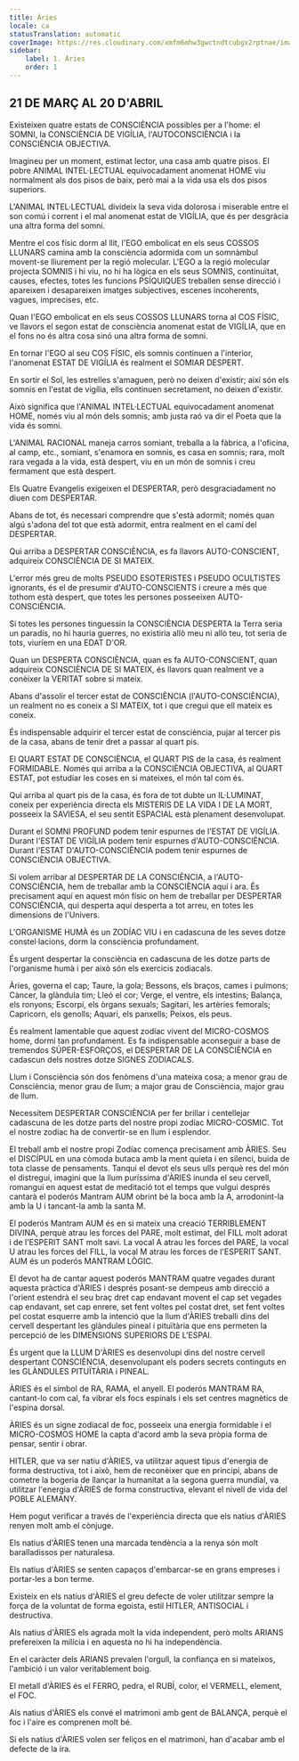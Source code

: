 ```yaml
---
title: Àries
locale: ca
statusTranslation: automatic
coverImage: https://res.cloudinary.com/xmfm6mhw3gwctndtcubgx2rptnae/image/upload/v1741354450/small_cover_tratado_esoterico_de_astrologia_hermetica_6210a35442.webp
sidebar:
    label: 1. Àries
    order: 1
---
```

## 21 DE MARÇ AL 20 D'ABRIL

Existeixen quatre estats de CONSCIÈNCIA possibles per a l'home: el SOMNI, la CONSCIÈNCIA DE VIGÍLIA, l'AUTOCONSCIÈNCIA i la CONSCIÈNCIA OBJECTIVA.

Imagineu per un moment, estimat lector, una casa amb quatre pisos. El pobre ANIMAL INTEL·LECTUAL equivocadament anomenat HOME viu normalment als dos pisos de baix, però mai a la vida usa els dos pisos superiors.

L'ANIMAL INTEL·LECTUAL divideix la seva vida dolorosa i miserable entre el son comú i corrent i el mal anomenat estat de VIGÍLIA, que és per desgràcia una altra forma del somni.

Mentre el cos físic dorm al llit, l'EGO embolicat en els seus COSSOS LLUNARS camina amb la consciència adormida com un somnàmbul movent-se lliurement per la regió molecular. L'EGO a la regió molecular projecta SOMNIS i hi viu, no hi ha lògica en els seus SOMNIS, continuïtat, causes, efectes, totes les funcions PSÍQUIQUES treballen sense direcció i apareixen i desapareixen imatges subjectives, escenes incoherents, vagues, imprecises, etc.

Quan l'EGO embolicat en els seus COSSOS LLUNARS torna al COS FÍSIC, ve llavors el segon estat de consciència anomenat estat de VIGÍLIA, que en el fons no és altra cosa sinó una altra forma de somni.

En tornar l'EGO al seu COS FÍSIC, els somnis continuen a l'interior, l'anomenat ESTAT DE VIGÍLIA és realment el SOMIAR DESPERT.

En sortir el Sol, les estrelles s'amaguen, però no deixen d'existir; així són els somnis en l'estat de vigília, ells continuen secretament, no deixen d'existir.

Això significa que l'ANIMAL INTEL·LECTUAL equivocadament anomenat HOME, només viu al món dels somnis; amb justa raó va dir el Poeta que la vida és somni.

L'ANIMAL RACIONAL maneja carros somiant, treballa a la fàbrica, a l'oficina, al camp, etc., somiant, s'enamora en somnis, es casa en somnis; rara, molt rara vegada a la vida, està despert, viu en un món de somnis i creu fermament que està despert.

Els Quatre Evangelis exigeixen el DESPERTAR, però desgraciadament no diuen com DESPERTAR.

Abans de tot, és necessari comprendre que s'està adormit; només quan algú s'adona del tot que està adormit, entra realment en el camí del DESPERTAR.

Qui arriba a DESPERTAR CONSCIÈNCIA, es fa llavors AUTO-CONSCIENT, adquireix CONSCIÈNCIA DE SI MATEIX.

L'error més greu de molts PSEUDO ESOTERISTES i PSEUDO OCULTISTES ignorants, és el de presumir d'AUTO-CONSCIENTS i creure a més que tothom està despert, que totes les persones posseeixen AUTO-CONSCIÈNCIA.

Si totes les persones tinguessin la CONSCIÈNCIA DESPERTA la Terra seria un paradís, no hi hauria guerres, no existiria allò meu ni allò teu, tot seria de tots, viuríem en una EDAT D'OR.

Quan un DESPERTA CONSCIÈNCIA, quan es fa AUTO-CONSCIENT, quan adquireix CONSCIÈNCIA DE SI MATEIX, és llavors quan realment ve a conèixer la VERITAT sobre si mateix.

Abans d'assolir el tercer estat de CONSCIÈNCIA (l'AUTO-CONSCIÈNCIA), un realment no es coneix a SI MATEIX, tot i que cregui que ell mateix es coneix.

És indispensable adquirir el tercer estat de consciència, pujar al tercer pis de la casa, abans de tenir dret a passar al quart pis.

El QUART ESTAT DE CONSCIÈNCIA, el QUART PIS de la casa, és realment FORMIDABLE. Només qui arriba a la CONSCIÈNCIA OBJECTIVA, al QUART ESTAT, pot estudiar les coses en si mateixes, el món tal com és.

Qui arriba al quart pis de la casa, és fora de tot dubte un IL·LUMINAT, coneix per experiència directa els MISTERIS DE LA VIDA I DE LA MORT, posseeix la SAVIESA, el seu sentit ESPACIAL està plenament desenvolupat.

Durant el SOMNI PROFUND podem tenir espurnes de l'ESTAT DE VIGÍLIA. Durant l'ESTAT DE VIGÍLIA podem tenir espurnes d'AUTO-CONSCIÈNCIA. Durant l'ESTAT D'AUTO-CONSCIÈNCIA podem tenir espurnes de CONSCIÈNCIA OBJECTIVA.

Si volem arribar al DESPERTAR DE LA CONSCIÈNCIA, a l'AUTO-CONSCIÈNCIA, hem de treballar amb la CONSCIÈNCIA aquí i ara. És precisament aquí en aquest món físic on hem de treballar per DESPERTAR CONSCIÈNCIA, qui desperta aquí desperta a tot arreu, en totes les dimensions de l'Univers.

L'ORGANISME HUMÀ és un ZODÍAC VIU i en cadascuna de les seves dotze constel·lacions, dorm la consciència profundament.

És urgent despertar la consciència en cadascuna de les dotze parts de l'organisme humà i per això són els exercicis zodiacals.

Àries, governa el cap; Taure, la gola; Bessons, els braços, cames i pulmons; Càncer, la glàndula tim; Lleó el cor; Verge, el ventre, els intestins; Balança, els ronyons; Escorpí, els òrgans sexuals; Sagitari, les artèries femorals; Capricorn, els genolls; Aquari, els panxells; Peixos, els peus.

És realment lamentable que aquest zodíac vivent del MICRO-COSMOS home, dormi tan profundament. Es fa indispensable aconseguir a base de tremendos SÚPER-ESFORÇOS, el DESPERTAR DE LA CONSCIÈNCIA en cadascun dels nostres dotze SIGNES ZODIACALS.

Llum i Consciència són dos fenòmens d'una mateixa cosa; a menor grau de Consciència, menor grau de llum; a major grau de Consciència, major grau de llum.

Necessitem DESPERTAR CONSCIÈNCIA per fer brillar i centellejar cadascuna de les dotze parts del nostre propi zodíac MICRO-COSMIC. Tot el nostre zodíac ha de convertir-se en llum i esplendor.

El treball amb el nostre propi Zodíac comença precisament amb ÀRIES. Seu el DISCÍPUL en una còmoda butaca amb la ment quieta i en silenci, buida de tota classe de pensaments. Tanqui el devot els seus ulls perquè res del món el distregui, imagini que la llum puríssima d'ÀRIES inunda el seu cervell, romangui en aquest estat de meditació tot el temps que vulgui després cantarà el poderós Mantram AUM obrint bé la boca amb la A, arrodonint-la amb la U i tancant-la amb la santa M.

El poderós Mantram AUM és en si mateix una creació TERRIBLEMENT DIVINA, perquè atrau les forces del PARE, molt estimat, del FILL molt adorat i de l'ESPERIT SANT molt savi. La vocal A atrau les forces del PARE, la vocal U atrau les forces del FILL, la vocal M atrau les forces de l'ESPERIT SANT. AUM és un poderós MANTRAM LÒGIC.

El devot ha de cantar aquest poderós MANTRAM quatre vegades durant aquesta pràctica d'ÀRIES i després posant-se dempeus amb direcció a l'orient estendrà el seu braç dret cap endavant movent el cap set vegades cap endavant, set cap enrere, set fent voltes pel costat dret, set fent voltes pel costat esquerre amb la intenció que la llum d'ÀRIES treballi dins del cervell despertant les glàndules pineal i pituïtària que ens permeten la percepció de les DIMENSIONS SUPERIORS DE L'ESPAI.

És urgent que la LLUM D'ÀRIES es desenvolupi dins del nostre cervell despertant CONSCIÈNCIA, desenvolupant els poders secrets continguts en les GLÀNDULES PITUÏTÀRIA i PINEAL.

ÀRIES és el símbol de RA, RAMA, el anyell. El poderós MANTRAM RA, cantant-lo com cal, fa vibrar els focs espinals i els set centres magnètics de l'espina dorsal.

ÀRIES és un signe zodiacal de foc, posseeix una energia formidable i el MICRO-COSMOS HOME la capta d'acord amb la seva pròpia forma de pensar, sentir i obrar.

HITLER, que va ser natiu d'ÀRIES, va utilitzar aquest tipus d'energia de forma destructiva, tot i això, hem de reconèixer que en principi, abans de cometre la bogeria de llançar la humanitat a la segona guerra mundial, va utilitzar l'energia d'ÀRIES de forma constructiva, elevant el nivell de vida del POBLE ALEMANY.

Hem pogut verificar a través de l'experiència directa que els natius d'ÀRIES renyen molt amb el cònjuge.

Els natius d'ÀRIES tenen una marcada tendència a la renya són molt baralladissos per naturalesa.

Els natius d'ÀRIES se senten capaços d'embarcar-se en grans empreses i portar-les a bon terme.

Existeix en els natius d'ÀRIES el greu defecte de voler utilitzar sempre la força de la voluntat de forma egoista, estil HITLER, ANTISOCIAL i destructiva.

Als natius d'ÀRIES els agrada molt la vida independent, però molts ARIANS prefereixen la milícia i en aquesta no hi ha independència.

En el caràcter dels ARIANS prevalen l'orgull, la confiança en si mateixos, l'ambició i un valor veritablement boig.

El metall d'ÀRIES és el FERRO, pedra, el RUBÍ, color, el VERMELL, element, el FOC.

Als natius d'ÀRIES els convé el matrimoni amb gent de BALANÇA, perquè el foc i l'aire es comprenen molt bé.

Si els natius d'ÀRIES volen ser feliços en el matrimoni, han d'acabar amb el defecte de la ira.

